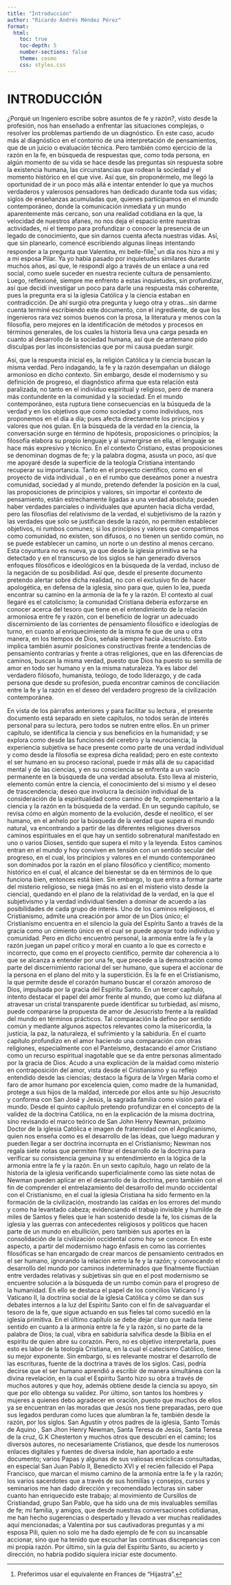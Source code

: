 ```yaml
---
title: "Introducción"
author: "Ricardo Andrés Méndez Pérez"
format:
  html:
    toc: true
    toc-depth: 5
    number-sections: false
    theme: cosmo
    css: styles.css
---
```


# **INTRODUCCIÓN**

¿Porqué un Ingeniero escribe sobre asuntos de fe y razón?, visto desde la profesión, nos han enseñado a enfrentar las situaciones complejas, o resolver los problemas partiendo de un diagnóstico. En este caso, acudo más al diagnóstico en el contorno de una interpretación de pensamientos, que de un juicio o evaluación técnica. Pero también como ejercicio de la razón en la fe, en búsqueda de respuestas que, como toda persona, en algún momento de su vida se hace desde las preguntas sin respuesta sobre la existencia humana, las circunstancias que rodean la sociedad y el momento histórico en el que vive. Así que, sin proponérmelo, me llegó la oportunidad de ir un poco más allá e intentar entender lo que ya muchos verdaderos y valerosos pensadores han dedicado durante toda sus vidas; siglos de enseñanzas acumuladas que, quienes participamos en el mundo contemporáneo, donde la comunicación inmediata y un mundo aparentemente más cercano, son una realidad cotidiana en la que, la velocidad de nuestros afanes, no nos deja el espacio entre nuestras actividades, ni el tiempo para profundizar o conocer la presencia de un legado de conocimiento, que sin darnos cuenta afecta nuestras vidas. Así, que sin planearlo, comencé escribiendo algunas líneas intentando responder a la pregunta que Valentina, mi belle-fille[^1] un día nos hizo a mi y a mi esposa Pilar. Ya yo había pasado por inquietudes similares durante muchos años, así que, le respondí algo a través de un enlace a una red social, como suele suceder en nuestra reciente cultura de pensamiento. Luego, reflexioné, siempre me enfrento a estas inquietudes, sin profundizar, así que decidí investigar un poco para darle una respuesta más coherente, pues la pregunta era si la iglesia Católica y la ciencia estaban en contradicción. De ahí surgió otra pregunta y luego otra y otras...sin darme cuenta terminé escribiendo este documento, con el ingrediente, de que los ingenieros rara vez somos buenos con la prosa, la literatura y menos con la filosofía, pero mejores en la identificación de métodos y procesos en términos generales, de los cuales la historia lleva una carga pesada en cuanto al desarrollo de la sociedad humana, así que de antemano pido disculpas por las inconsistencias que por mi causa puedan surgir.

[^1]: Preferimos usar el equivalente en Frances de "Hijastra".

Así, que la respuesta inicial es, la religión Católica y la ciencia buscan la misma verdad. Pero indagando, la fe y la razón desempañan un diálogo armonioso en dicho contexto. Sin embargo, desde el modernismo y su definición de progreso, el diagnóstico afirma que esta relación está paralizada, no tanto en el individuo espiritual y religioso, pero de manera más contundente en la comunidad y la sociedad. En el mundo contemporáneo, esta ruptura tiene consecuencias en la búsqueda de la verdad y en los objetivos que como sociedad y como individuos, nos proponemos en el día a día; pues afecta directamente los principios y valores que nos guían. En la búsqueda de la verdad en la ciencia, la conversación surge en término de hipótesis, proposiciones o principios; la filosofía elabora su propio lenguaje y al sumergirse en ella, el lenguaje se hace más expresivo y técnico. En el contexto Cristiano, estas proposiciones se denominan dogmas de fe; y la palabra dogma, asusta un poco, así que me apoyaré desde la superficie de la teología Cristiana intentando recuperar su importancia. Tanto en el proyecto científico, como en el proyecto de vida individual , o en el rumbo que deseamos poner a nuestra comunidad, sociedad y al mundo, pretendo defender la posición en la cual, las proposiciones de principios y valores, sin importar el contexto de pensamiento, están estrechamente ligadas a una verdad absoluta; pueden haber verdades parciales o individuales que apunten hacia dicha verdad, pero las filosofías del relativismo de la verdad, el subjetivismo de la razón y las verdades que solo se justifican desde la razón, no permiten establecer objetivos, ni rumbos comunes; si los principios y valores que compartimos como comunidad, no existen, son difusos, o no tienen un sentido común, no se puede establecer un camino, un norte o un destino al menos cercano. Esta coyuntura no es nueva, ya que desde la iglesia primitiva se ha detectado y en el transcurso de los siglos se han generado diversos enfoques filosóficos e ideológicos en la búsqueda de la verdad, incluso de la negación de su posibilidad. Así que, desde el presente documento pretendo alertar sobre dicha realidad, no con el exclusivo fin de hacer apologética, en defensa de la iglesia, sino para que, quien lo lea, pueda encontrar su camino en la armonía de la fe y la razón. El contexto al cual llegaré es el catolicismo; la comunidad Cristiana debería esforzarse en conocer acerca del tesoro que tiene en el entendimiento de la relación armoniosa entre fe y razón, con el beneficio de lograr un adecuado discernimiento de las corrientes de pensamiento filosófico e ideologías de turno, en cuanto al enriquecimiento de la misma fe que de una u otra manera, en los tiempos de Dios, señala siempre hacia Jesucristo. Esto implica también asumir posiciones constructivas frente a tendencias de pensamiento contrarias y frente a otras religiones, que en las diferencias de caminos, buscan la misma verdad, puesto que Dios ha puesto su semilla de amor en todo ser humano y en la misma naturaleza. Ya es labor del verdadero filósofo, humanista, teólogo, de todo liderazgo, y de cada persona que desde su profesión, pueda encontrar caminos de conciliación entre la fe y la razón en el deseo del verdadero progreso de la civilización contemporánea.

En vista de los párrafos anteriores y para facilitar su lectura , el presente documento está separado en siete capítulos, no todos serán de interés personal para su lectura, pero todos se nutren entre ellos. En un primer capítulo, se identifica la ciencia y sus beneficios en la humanidad; y se explora como desde las funciones del cerebro y la neurociencia, la experiencia subjetiva se hace presente como parte de una verdad individual y como desde la filosofía se expresa dicha realidad; pero en este contexto el ser humano en su proceso racional, puede ir más allá de su capacidad mental y de las ciencias, y en su consciencia se enfrenta a un vacío permanente en la búsqueda de una verdad absoluta. Esto lleva al misterio, elemento común entre la ciencia, el conocimiento del si mismo y el deseo de trascendencia; deseo que involucra la decisión individual de la consideración de la espiritualidad como camino de fe, complementario a la ciencia y la razón en la búsqueda de la verdad. En un segundo capítulo, se revisa cómo en algún momento de la evolución, desde el neolítico, el ser humano, en el anhelo por la búsqueda de la verdad que supera el mundo natural, va encontrando a partir de las diferentes religiones diversos caminos espirituales en el que hay un sentido sobrenatural manifestado en uno o varios Dioses, sentido que supera el mito y la leyenda. Estos caminos entran en el mundo y hoy conviven en tensión con un sentido secular del progreso, en el cual, los principios y valores en el mundo contemporáneo son dominados por la razón en el plano filosófico y científico; momento histórico en el cual, el alcance del bienestar se da en términos de lo que funciona bien, entonces está bien. Sin embargo, lo que entra a formar parte del misterio religioso, se niega (más no así en el misterio visto desde la ciencia), quedando en el plano de la relatividad de la verdad, en la que el subjetivismo y la verdad individual tienden a dominar de acuerdo a las posibilidades de cada grupo de interés. Uno de los caminos religiosos, el Cristianismo, admite una creación por amor de un Dios único; el Cristianismo encuentra en el silencio la guía del Espíritu Santo a través de la gracia como un cimiento único en el cual se puede apoyar todo individuo y comunidad. Pero en dicho encuentro personal, la armonía entre la fe y la razón juegan un papel crítico y moral en cuanto a lo que es correcto e incorrecto, que como en el proyecto científico, permite dar coherencia a lo que se alcanza a entender por una fe, que precede a la demostración como parte del discernimiento racional del ser humano, que supera el accionar de la persona en el plano del mito y la superstición. Es la fe en el Cristianismo, la que permite desde el corazón humano buscar el corazón amoroso de Dios, impulsada por la gracia del Espíritu Santo. En un tercer capítulo, intento destacar el papel del amor frente al mundo, que como luz diáfana al atravesar un cristal transparente puede identificar su turbiedad, así mismo, puede compararse la propuesta de amor de Jesucristo frente a la realidad del mundo en términos prácticos. Tal comparación la defino por sentido común y mediante algunos aspectos relevantes como la misericordia, la justicia, la paz, la naturaleza, el sufrimiento y la sabiduría. En el cuarto capítulo profundizo en el amor haciendo una comparación con otras religiones, especialmente con el Panteísmo, destacando el amor Cristiano como un recurso espiritual inagotable que se da entre personas alimentado por la gracia de Dios. Acudo a una explicación de la maldad como misterio en contraposición del amor, vista desde el Cristianismo y su reflejo entendido desde las ciencias; destaco la figura de la Virgen María como el faro de amor humano por excelencia quien, como madre de la humanidad, protege a sus hijos de la maldad, intercede por ellos ante su hijo Jesucristo y conforma con San José y Jesús, la sagrada familia como visión para el mundo. Desde el quinto capítulo pretendo profundizar en el concepto de la validez de la doctrina Católica, no en la explicación de la misma doctrina, sino revisando el marco teórico de San John Henry Newman, próximo Doctor de la iglesia Católica e imagen de fraternidad con el Anglicanismo, quien nos enseña como es el desarrollo de las ideas, que luego maduran y pueden llegar a ser doctrina incorrupta en el Cristianismo; Newman nos regala siete notas que permiten filtrar el desarrollo de la doctrina para verificar su consistencia genuina y su entendimiento en la lógica de la armonía entre la fe y la razón. En un sexto capítulo, hago un relato de la historia de la iglesia verificando superficialmente como las siete notas de Newman pueden aplicar en el desarrollo de la doctrina, pero también con el fin de comprender el entrelazamiento del desarrollo del mundo occidental con el Cristianismo, en el cual la iglesia Cristiana ha sido fermento en la formación de la civilización, mostrando las caídas en los errores del mundo y como ha levantado cabeza; evidenciando el trabajo invisible y humilde de miles de Santos y fieles que le han sostenido desde la fe, los cismas de la iglesia y las guerras con antecedentes religiosos y políticos que hacen parte de un mundo en ebullición, pero también sus aportes en la consolidación de la civilización occidental como hoy se conoce. En este aspecto, a partir del modernismo hago énfasis en como las corrientes filosóficas se han encargado de crear marcos de pensamiento centrados en el ser humano, ignorando la relación entre la fe y la razón; y convocando el desarrollo del mundo por caminos indeterminados que finalmente fluctúan entre verdades relativas y subjetivas sin que en el post modernismo se encuentre solución a la búsqueda de un rumbo común para el progreso de la humanidad. En ello se destaca el papel de los concilios Vaticano I y Vaticano II, la doctrina social de la iglesia Católica y cómo se dan sus debates internos a la luz del Espíritu Santo con el fin de salvaguardar el tesoro de la fe, que sigue actuando en sus fieles tal como sucedió en la iglesia primitiva. En el último capítulo se debe dejar claro que nada tiene sentido en cuanto a la armonía entre la fe y la razón, si no parte de la palabra de Dios; la cual, vibra en sabiduría salvífica desde la Biblia en el espíritu de quien abre su corazón. Pero, no es objetivo interpretarla, pues esto es labor de la teología Cristiana, en la cual el catecismo Católico, tiene su mejor exponente. Sin embargo, si es relevante mostrar el desarrollo de las escrituras, fuente de la doctrina a través de los siglos. Casi, podría decirse que el ser humano aprendió a escribir de manera simultánea con la divina revelación, en la cual el Espíritu Santo hizo su obra a través de muchos autores y que hoy, además obtiene desde la ciencia su apoyo, sin que por ello obtenga su validez. Por último, son tantos los hombres y mujeres a quienes debo agradecer en oración, puesto que muchos de ellos ya se encuentran en las moradas que Jesús nos tiene preparadas, pero que sus legados perduran como luces que alumbran la fe, también desde la razón, por los siglos. San Agustín y otros padres de la iglesia, Santo Tomás de Aquino , San Jhon Henry Newman, Santa Teresa de Jesús, Santa Teresa de la cruz, G.K Chesterton y muchos otros que descubrí en el camino; los diversos autores, no necesariamente Cristianos, que desde los numerosos enlaces digitales y fuentes de diversa índole, han aportado a este documento; varios Papas y algunas de sus valiosas encíclicas consultadas, en especial San Juan Pablo II, Benedicto XVI y el recién fallecido el Papa Francisco, que marcan el mismo camino de la armonía entre la fe y la razón; los varios sacerdotes que a través de sus homilías y consejos, cursos y seminarios me han dado dirección y recomendado lecturas sin saber cuanto han enriquecido este trabajo; al movimiento de Cursillos de Cristiandad, grupo San Pablo, que ha sido una de mis invaluables semillas de fe; mi familia, y amigos, que desde nuestras conversaciones cotidianas, me han hecho sugerencias o despertado y llevado a ver muchas realidades aquí mencionadas; a Valentina por sus cautivadoras preguntas y a mi esposa Pili, quien no solo me ha dado ejemplo de fe con su incansable accionar, sino que ha tenido que escuchar las continuas discrepancias con mi propia razón. Por último, sin la guía del Espíritu Santo, su acierto y dirección, no habría podido siquiera iniciar este documento.
